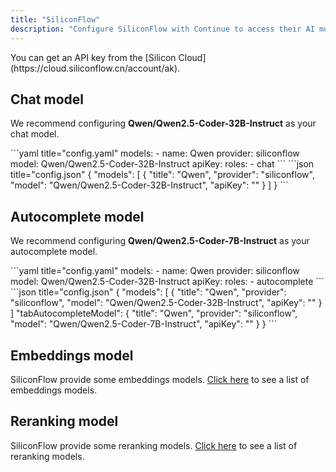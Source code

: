 ```yaml
---
title: "SiliconFlow"
description: "Configure SiliconFlow with Continue to access their AI model platform, featuring Qwen's Coder models for chat and autocomplete, along with various embedding and reranking models"
---
```


<Info>
  You can get an API key from the [Silicon
  Cloud](https://cloud.siliconflow.cn/account/ak).
</Info>

## Chat model

We recommend configuring **Qwen/Qwen2.5-Coder-32B-Instruct** as your chat model.

<Tabs>
    <Tab title="YAML">
    ```yaml title="config.yaml"
    models:
      - name: Qwen
        provider: siliconflow
        model: Qwen/Qwen2.5-Coder-32B-Instruct
        apiKey: <YOUR_SILICONFLOW_API_KEY>
        roles:
          - chat
    ```
    </Tab>
    <Tab title="JSON">
    ```json title="config.json"
    {
      "models": [
        {
          "title": "Qwen",
          "provider": "siliconflow",
          "model": "Qwen/Qwen2.5-Coder-32B-Instruct",
          "apiKey": "<YOUR_SILICONFLOW_API_KEY>"
        }
      ]
    }
    ```
    </Tab>
</Tabs>

## Autocomplete model

We recommend configuring **Qwen/Qwen2.5-Coder-7B-Instruct** as your autocomplete model.

<Tabs>
    <Tab title="YAML">
    ```yaml title="config.yaml"
    models:
      - name: Qwen
        provider: siliconflow
        model: Qwen/Qwen2.5-Coder-32B-Instruct
        apiKey: <YOUR_SILICONFLOW_API_KEY>
        roles: 
          - autocomplete
    ```
    </Tab>
    <Tab title="JSON">
    ```json title="config.json"
    {
      "models": [
        {
          "title": "Qwen",
          "provider": "siliconflow",
          "model": "Qwen/Qwen2.5-Coder-32B-Instruct",
          "apiKey": "<YOUR_SILICONFLOW_API_KEY>"
        }
      ]
      "tabAutocompleteModel": {
        "title": "Qwen",
        "provider": "siliconflow",
        "model": "Qwen/Qwen2.5-Coder-7B-Instruct",
        "apiKey": "<YOUR_SILICONFLOW_API_KEY>"
      }
    }
    ```
    </Tab>
</Tabs>

## Embeddings model

SiliconFlow provide some embeddings models. [Click here](https://siliconflow.cn/models) to see a list of embeddings models.

## Reranking model

SiliconFlow provide some reranking models. [Click here](https://siliconflow.cn/models) to see a list of reranking models.